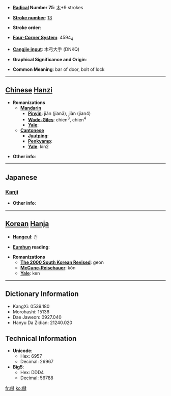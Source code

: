 * '''[[Wiktionary:Chinese radical index| Radical]] Number 75''': [[Wiktionary:Chinese radical index 木|木]]+9 strokes

* '''[[Wiktionary:Chinese total strokes index|Stroke number]]''': [[Wiktionary:Chinese total strokes index 13|13]]

* '''Stroke order''': 

* '''[[Wiktionary:Chinese four corner index|Four-Corner System]]''': 4594<sub>4</sub>

* '''[[Wiktionary:Chinese Cangjie index|Cangjie input]]''': 木弓大手 (DNKQ)

* '''Graphical Significance and Origin''': 

* '''Common Meaning''': bar of door, bolt of lock

----

== [[Chinese]] [[Hanzi]] ==

* '''Romanizations'''
** '''[[Mandarin]]'''
*** '''[[Pinyin]]''': jiǎn (jian3), jiàn (jian4)
*** '''[[Wade-Giles]]''': chien<sup>3</sup>, chien<sup>4</sup>
*** '''[[Yale]]''': 
** '''[[Cantonese]]'''
*** '''[[Jyutping]]''':
*** '''[[Penkyamp]]''': 
*** '''[[Yale]]''': kin2

* '''Other info''': 

----

==Japanese==
===[[Kanji]]===
{{kanji|on readings=[[けん]] (ken), [[ごん]] (gon)
|kun readings=[[かんぬき]] (kannuki)
}}

* '''Other info''':  

----

== [[Korean]] [[Hanja]] ==

* '''[[Hangeul]]''': 건

* '''[[Eumhun]] reading''': 

* '''Romanizations'''
** '''[[The 2000 South Korean Revised Romanization|The 2000 South Korean Revised]]''': geon
** '''[[McCune-Reischauer]]''': kŏn
** '''[[Yale]]''': ken

----

== Dictionary Information ==

* KangXi: 0539.180
* Morohashi: 15136
* Dae Jaweon: 0927.040
* Hanyu Da Zidian: 21240.020

== Technical Information ==

* '''Unicode''':
** Hex: 6957
** Decimal: 26967
* '''Big5''':
** Hex: DDD4
** Decimal: 56788

[[fr:楗]]
[[ko:楗]]
